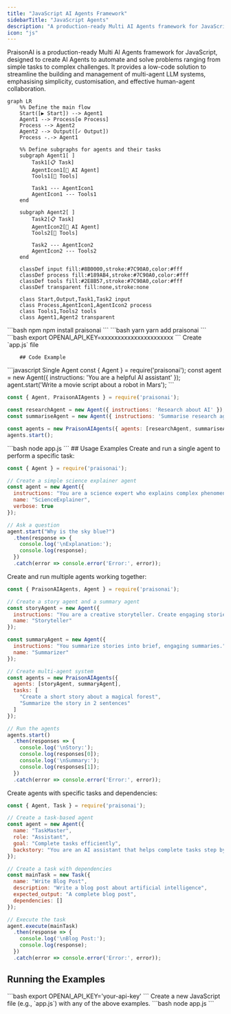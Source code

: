 ```yaml
---
title: "JavaScript AI Agents Framework"
sidebarTitle: "JavaScript Agents"
description: "A production-ready Multi AI Agents framework for JavaScript"
icon: "js"
---
```


PraisonAI is a production-ready Multi AI Agents framework for JavaScript, designed to create AI Agents to automate and solve problems ranging from simple tasks to complex challenges. It provides a low-code solution to streamline the building and management of multi-agent LLM systems, emphasising simplicity, customisation, and effective human-agent collaboration.

```mermaid
graph LR
    %% Define the main flow
    Start([▶ Start]) --> Agent1
    Agent1 --> Process[⚙ Process]
    Process --> Agent2
    Agent2 --> Output([✓ Output])
    Process -.-> Agent1
    
    %% Define subgraphs for agents and their tasks
    subgraph Agent1[ ]
        Task1[📋 Task]
        AgentIcon1[🤖 AI Agent]
        Tools1[🔧 Tools]
        
        Task1 --- AgentIcon1
        AgentIcon1 --- Tools1
    end
    
    subgraph Agent2[ ]
        Task2[📋 Task]
        AgentIcon2[🤖 AI Agent]
        Tools2[🔧 Tools]
        
        Task2 --- AgentIcon2
        AgentIcon2 --- Tools2
    end

    classDef input fill:#8B0000,stroke:#7C90A0,color:#fff
    classDef process fill:#189AB4,stroke:#7C90A0,color:#fff
    classDef tools fill:#2E8B57,stroke:#7C90A0,color:#fff
    classDef transparent fill:none,stroke:none

    class Start,Output,Task1,Task2 input
    class Process,AgentIcon1,AgentIcon2 process
    class Tools1,Tools2 tools
    class Agent1,Agent2 transparent
```

<Tabs>
<Tab title="JavaScript">
    <Steps>
      <Step title="Install Package">
        <CodeGroup>
        ```bash npm
        npm install praisonai
        ```
        ```bash yarn
        yarn add praisonai
        ```
        </CodeGroup>
      </Step>
      <Step title="Set API Key">
        ```bash
        export OPENAI_API_KEY=xxxxxxxxxxxxxxxxxxxxxx
        ```
      </Step>
      <Step title="Create File">
        Create `app.js` file

        ## Code Example

<CodeGroup>
```javascript Single Agent
const { Agent } = require('praisonai');
const agent = new Agent({ instructions: 'You are a helpful AI assistant' });
agent.start('Write a movie script about a robot in Mars');
```

```javascript Multi Agents
const { Agent, PraisonAIAgents } = require('praisonai');

const researchAgent = new Agent({ instructions: 'Research about AI' });
const summariseAgent = new Agent({ instructions: 'Summarise research agent\'s findings' });

const agents = new PraisonAIAgents({ agents: [researchAgent, summariseAgent] });
agents.start();
```
</CodeGroup>
      </Step>
      <Step title="Run Script">
        ```bash
        node app.js
        ```
      </Step>
    </Steps>
  </Tab>
</Tabs>
## Usage Examples

<AccordionGroup>
  <Accordion title="Single Agent Example" icon="user" defaultOpen>
    Create and run a single agent to perform a specific task:

```javascript
const { Agent } = require('praisonai');

// Create a simple science explainer agent
const agent = new Agent({
  instructions: "You are a science expert who explains complex phenomena in simple terms.",
  name: "ScienceExplainer",
  verbose: true
});

// Ask a question
agent.start("Why is the sky blue?")
  .then(response => {
    console.log('\nExplanation:');
    console.log(response);
  })
  .catch(error => console.error('Error:', error));

```
  </Accordion>

  <Accordion title="Multi-Agent Example" icon="users" defaultOpen>
    Create and run multiple agents working together:

```javascript
const { PraisonAIAgents, Agent } = require('praisonai');

// Create a story agent and a summary agent
const storyAgent = new Agent({
  instructions: "You are a creative storyteller. Create engaging stories.",
  name: "Storyteller"
});

const summaryAgent = new Agent({
  instructions: "You summarize stories into brief, engaging summaries.",
  name: "Summarizer"
});

// Create multi-agent system
const agents = new PraisonAIAgents({
  agents: [storyAgent, summaryAgent],
  tasks: [
    "Create a short story about a magical forest",
    "Summarize the story in 2 sentences"
  ]
});

// Run the agents
agents.start()
  .then(responses => {
    console.log('\nStory:');
    console.log(responses[0]);
    console.log('\nSummary:');
    console.log(responses[1]);
  })
  .catch(error => console.error('Error:', error));
```
  </Accordion>

  <Accordion title="Task-Based Agent Example" icon="list-check" defaultOpen>
    Create agents with specific tasks and dependencies:

```javascript
const { Agent, Task } = require('praisonai');

// Create a task-based agent
const agent = new Agent({
  name: "TaskMaster",
  role: "Assistant",
  goal: "Complete tasks efficiently",
  backstory: "You are an AI assistant that helps complete tasks step by step."
});

// Create a task with dependencies
const mainTask = new Task({
  name: "Write Blog Post",
  description: "Write a blog post about artificial intelligence",
  expected_output: "A complete blog post",
  dependencies: []
});

// Execute the task
agent.execute(mainTask)
  .then(response => {
    console.log('\nBlog Post:');
    console.log(response);
  })
  .catch(error => console.error('Error:', error));
```
  </Accordion>
</AccordionGroup>

## Running the Examples

<Steps>
  <Step title="Set Environment Variables">
    ```bash
    export OPENAI_API_KEY='your-api-key'
    ```
  </Step>

  <Step title="Create Example File">
    Create a new JavaScript file (e.g., `app.js`) with any of the above examples.
  </Step>

  <Step title="Run the Example">
    ```bash
    node app.js
    ```
  </Step>
</Steps>